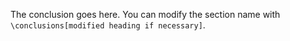 \conclusions

The conclusion goes here.
You can modify the section name with  `\conclusions[modified heading if necessary]`.